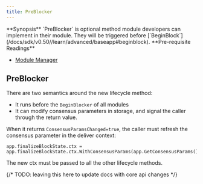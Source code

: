 ```yaml
---
title: PreBlocker
---
```


<Note>
**Synopsis**
`PreBlocker` is optional method module developers can implement in their module. They will be triggered before [`BeginBlock`](/docs/sdk/v0.50//learn/advanced/baseapp#beginblock).
</Note>

<Note>
**Pre-requisite Readings**

* [Module Manager](/docs/sdk/v0.50/build/building-modules/module-manager)

</Note>

## PreBlocker

There are two semantics around the new lifecycle method:

* It runs before the `BeginBlocker` of all modules
* It can modify consensus parameters in storage, and signal the caller through the return value.

When it returns `ConsensusParamsChanged=true`, the caller must refresh the consensus parameter in the deliver context:

```
app.finalizeBlockState.ctx = app.finalizeBlockState.ctx.WithConsensusParams(app.GetConsensusParams())
```

The new ctx must be passed to all the other lifecycle methods.

{/* TODO: leaving this here to update docs with core api changes */}
